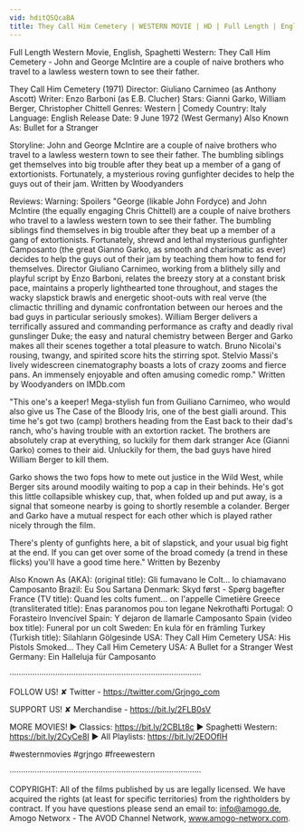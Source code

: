 ```yaml
---
vid: hditQSQcaBA
title: They Call Him Cemetery | WESTERN MOVIE | HD | Full Length | English | Spaghetti Western
---
```


Full Length Western Movie, English, Spaghetti Western: They Call Him Cemetery - John and George McIntire are a couple of naive brothers who travel to a lawless western town to see their father.

They Call Him Cemetery (1971)
Director: Giuliano Carnimeo (as Anthony Ascott)
Writer: Enzo Barboni (as E.B. Clucher)
Stars: Gianni Garko, William Berger, Christopher Chittell 
Genres: Western | Comedy 
Country: Italy
Language: English
Release Date: 9 June 1972 (West Germany) 
Also Known As: Bullet for a Stranger 

Storyline:
John and George McIntire are a couple of naive brothers who travel to a lawless western town to see their father. The bumbling siblings get themselves into big trouble after they beat up a member of a gang of extortionists. Fortunately, a mysterious roving gunfighter decides to help the guys out of their jam. Written by Woodyanders

Reviews:
Warning: Spoilers
"George (likable John Fordyce) and John McIntire (the equally engaging Chris Chittell) are a couple of naive brothers who travel to a lawless western town to see their father. The bumbling siblings find themselves in big trouble after they beat up a member of a gang of extortionists. Fortunately, shrewd and lethal mysterious gunfighter Camposanto (the great Gianno Garko, as smooth and charismatic as ever) decides to help the guys out of their jam by teaching them how to fend for themselves. Director Giuliano Carnimeo, working from a blithely silly and playful script by Enzo Barboni, relates the breezy story at a constant brisk pace, maintains a properly lighthearted tone throughout, and stages the wacky slapstick brawls and energetic shoot-outs with real verve (the climactic thrilling and dynamic confrontation between our heroes and the bad guys in particular seriously smokes). William Berger delivers a terrifically assured and commanding performance as crafty and deadly rival gunslinger Duke; the easy and natural chemistry between Berger and Garko makes all their scenes together a total pleasure to watch. Bruno Nicolai's rousing, twangy, and spirited score hits the stirring spot. Stelvio Massi's lively widescreen cinematography boasts a lots of crazy zooms and fierce pans. An immensely enjoyable and often amusing comedic romp." Written by Woodyanders on IMDb.com

"This one's a keeper! Mega-stylish fun from Guiliano Carnimeo, who would also give us The Case of the Bloody Iris, one of the best gialli around. This time he's got two (camp) brothers heading from the East back to their dad's ranch, who's having trouble with an extortion racket. The brothers are absolutely crap at everything, so luckily for them dark stranger Ace (Gianni Garko) comes to their aid. Unluckily for them, the bad guys have hired William Berger to kill them.

Garko shows the two fops how to mete out justice in the Wild West, while Berger sits around moodily waiting to pop a cap in their behinds. He's got this little collapsible whiskey cup, that, when folded up and put away, is a signal that someone nearby is going to shortly resemble a colander. Berger and Garko have a mutual respect for each other which is played rather nicely through the film. 

There's plenty of gunfights here, a bit of slapstick, and your usual big fight at the end. If you can get over some of the broad comedy (a trend in these flicks) you'll have a good time here." Written by Bezenby

Also Known As (AKA):
(original title): Gli fumavano le Colt... lo chiamavano Camposanto
Brazil: Eu Sou Sartana
Denmark: Skyd først - Spørg bagefter
France (TV title): Quand les colts fument... on l'appelle Cimetière
Greece (transliterated title): Enas paranomos pou ton legane Nekrothafti
Portugal: O Forasteiro Invencível
Spain: Y dejaron de llamarle Camposanto
Spain (video box title): Funeral por un colt
Sweden: En kula för en främling
Turkey (Turkish title): Silahların Gölgesinde
USA: They Call Him Cemetery
USA: His Pistols Smoked... They Call Him Cemetery
USA: A Bullet for a Stranger
West Germany: Ein Halleluja für Camposanto

····················································································

FOLLOW US!
✘ Twitter - https://twitter.com/Grjngo_com

SUPPORT US!
✘ Merchandise - https://bit.ly/2FLB0sV

MORE MOVIES! 
► Classics: https://bit.ly/2CBLt8c 
► Spaghetti Western: https://bit.ly/2CyCe8I 
► All Playlists: https://bit.ly/2EOOfIH 

#westernmovies #grjngo #freewestern

····················································································

COPYRIGHT: All of the films published by us are legally licensed. We have acquired the rights (at least for specific territories) from the rightholders by contract. If you have questions please send an email to: info@amogo.de, Amogo Networx - The AVOD Channel Network, www.amogo-networx.com.